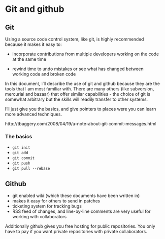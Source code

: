
# Git and github

## Git

Using a source code control system, like git, is highly recommended because it makes it easy to:

* incorporate contributions from multiple developers working on the code at
  the same time

* rewind time to undo mistakes or see what has changed between working code and broken code

In this document, I'll describe the use of git and github because they are the tools that I am most familiar with. There are many others (like subversion, mercurial and bazaar) that offer similar capabilities - the choice of git is somewhat arbitrary but the skills will readily transfer to other systems.

I'll just give you the basics, and give pointers to places were you can learn more advanced techniques.

http://tbaggery.com/2008/04/19/a-note-about-git-commit-messages.html

### The basics

  * `git init`
  * `git add`
  * `git commit`
  * `git push`
  * `git pull --rebase`

## Github

* git enabled wiki (which these documents have been written in)
* makes it easy for others to send in patches
* ticketing system for tracking bugs
* RSS feed of changes, and line-by-line comments are very useful for working with collaborators

Additionally github gives you free hosting for public repositories.  You only have to pay if you want private repositories with private collaborators.
